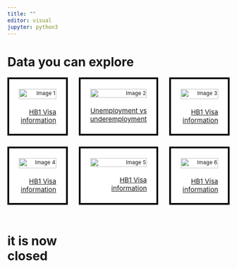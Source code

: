 ```yaml
---
title: ""
editor: visual
jupyter: python3
---
```


# Data you can explore

```{=html}
<div class="grid-container">
  <div class="grid-item">
    <div class="grid-image">
      <img src="C:\Users\k332z234\Documents\driving-adoption-metrics\pages\images\bar.png" alt="Image 1">
    </div>
    <p class="grid-text"><a href="https://kdc-ks-gov.github.io/kansas-data/distress-index/">HB1 Visa information</a></p>
  </div>
  <div class="grid-item">
    <div class="grid-image">
      <img src="C:\Users\k332z234\Documents\driving-adoption-metrics\pages\images\covid.png" alt="Image 2">
    </div>
    <p class="grid-text"><a href="https://kdc-ks-gov.github.io/kansas-data/labor-utilization/">Unemployment vs underemployment</a></p>
  </div>
  <div class="grid-item">
    <div class="grid-image">
      <img src="C:\Users\k332z234\Documents\driving-adoption-metrics\pages\images\hb1.png" alt="Image 3">
    </div>
    <p class="grid-text"><a href="https://kdc-ks-gov.github.io/kansas-data/distress-index/">HB1 Visa information</a></p>
  </div>
  <div class="grid-item">
    <div class="grid-image">
      <img src="C:\Users\k332z234\Documents\driving-adoption-metrics\pages\images\labor.png" alt="Image 4">
    </div>
    <p class="grid-text"><a href="https://kdc-ks-gov.github.io/kansas-data/stat-index/">HB1 Visa information</a></p>
  </div>
  <div class="grid-item">
    <div class="grid-image">
      <img src="C:\Users\k332z234\Documents\driving-adoption-metrics\pages\images\stat.png" alt="Image 5">
    </div>
    <p class="grid-text"><a href="https://kdc-ks-gov.github.io/kansas-data/distress-index/">HB1 Visa information</a></p>
  </div>
  <div class="grid-item">
    <div class="grid-image">
      <img src="C:\Users\k332z234\Documents\driving-adoption-metrics\pages\images\hb1.png" alt="Image 6">
    </div>
    <p class="grid-text"><a href="https://kdc-ks-gov.github.io/kansas-data/distress-index/">HB1 Visa information</a></p>
 </div>


<style>
  .grid-container {
    display: grid;
    grid-template-columns: repeat(3, 1fr);
    grid-template-rows: repeat(2, 1fr);
    gap: 25px;
  }

  .grid-item {
    background-color: white;
    border: 4px solid black;
    text-align: right;
    display: flex;
    flex-direction: column;
    justify-content: space-between;
    font-size: 12px;
    padding: 22px;
    padding-bottom: 5%;
  }

  .grid-image {
    position: relative;
    height: 100%;
    width: 100%;
    object-fit: cover;
    margin-bottom: 10px;
  }

  img {
    height: 100%;
    width: 100%;
    object-fit: cover;
  }

  .grid-text {
    position: relative;
    color: black;
    font-size: 15px;
    margin-top: 10px;
    padding-left: 0px
  }
  </style>
```
# it is now closed
